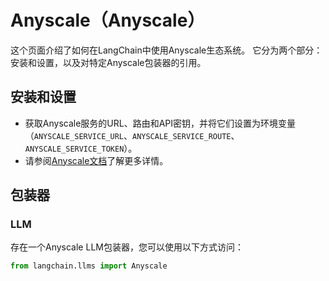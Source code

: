 # Anyscale（Anyscale）

这个页面介绍了如何在LangChain中使用Anyscale生态系统。
它分为两个部分：安装和设置，以及对特定Anyscale包装器的引用。

## 安装和设置
- 获取Anyscale服务的URL、路由和API密钥，并将它们设置为环境变量（`ANYSCALE_SERVICE_URL`、`ANYSCALE_SERVICE_ROUTE`、`ANYSCALE_SERVICE_TOKEN`）。
- 请参阅[Anyscale文档](https://docs.anyscale.com/productionize/services-v2/get-started)了解更多详情。

## 包装器

### LLM

存在一个Anyscale LLM包装器，您可以使用以下方式访问：
```python
from langchain.llms import Anyscale
```
